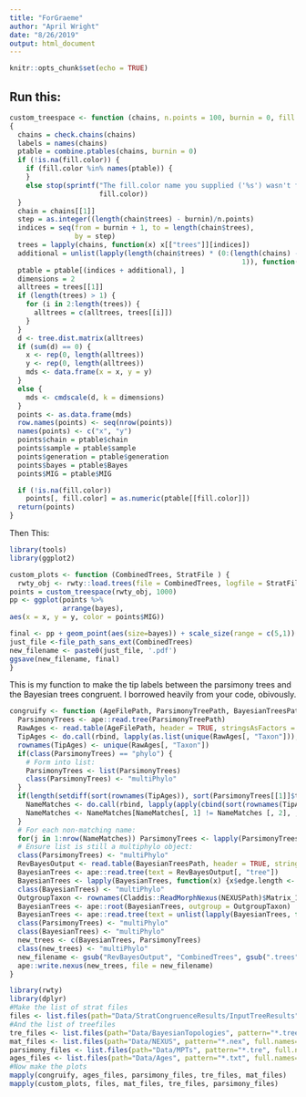 ```yaml
---
title: "ForGraeme"
author: "April Wright"
date: "8/26/2019"
output: html_document
---
```


```r
knitr::opts_chunk$set(echo = TRUE)
```

## Run this: 

```r
custom_treespace <- function (chains, n.points = 100, burnin = 0, fill.color = NA) 
{
  chains = check.chains(chains)
  labels = names(chains)
  ptable = combine.ptables(chains, burnin = 0)
  if (!is.na(fill.color)) {
    if (fill.color %in% names(ptable)) {
    }
    else stop(sprintf("The fill.color name you supplied ('%s') wasn't found in your parameter table", 
                      fill.color))
  }
  chain = chains[[1]]
  step = as.integer((length(chain$trees) - burnin)/n.points)
  indices = seq(from = burnin + 1, to = length(chain$trees), 
                by = step)
  trees = lapply(chains, function(x) x[["trees"]][indices])
  additional = unlist(lapply(length(chain$trees) * (0:(length(chains) - 
                                                         1)), function(x) rep(x, length(indices))))
  ptable = ptable[(indices + additional), ]
  dimensions = 2
  alltrees = trees[[1]]
  if (length(trees) > 1) {
    for (i in 2:length(trees)) {
      alltrees = c(alltrees, trees[[i]])
    }
  }
  d <- tree.dist.matrix(alltrees)
  if (sum(d) == 0) {
    x <- rep(0, length(alltrees))
    y <- rep(0, length(alltrees))
    mds <- data.frame(x = x, y = y)
  }
  else {
    mds <- cmdscale(d, k = dimensions)
  }
  points <- as.data.frame(mds)
  row.names(points) <- seq(nrow(points))
  names(points) <- c("x", "y")
  points$chain = ptable$chain
  points$sample = ptable$sample
  points$generation = ptable$generation
  points$bayes = ptable$Bayes
  points$MIG = ptable$MIG

  if (!is.na(fill.color)) 
    points[, fill.color] = as.numeric(ptable[[fill.color]])
  return(points)
}
```

Then This:
```r
library(tools)
library(ggplot2)

custom_plots <- function (CombinedTrees, StratFile ) {
  rwty_obj <- rwty::load.trees(file = CombinedTrees, logfile = StratFile, skip = 0)  
points = custom_treespace(rwty_obj, 1000)
pp <- ggplot(points %>%
             arrange(bayes),
aes(x = x, y = y, color = points$MIG))

final <- pp + geom_point(aes(size=bayes)) + scale_size(range = c(5,1)) + guides(size = guide_legend(reverse=TRUE)) + scale_colour_gradient(low = "blue", high = "yellow")
just_file <-file_path_sans_ext(CombinedTrees)
new_filename <- paste0(just_file, '.pdf')
ggsave(new_filename, final)
}
```
This is my function to make the tip labels between the parsimony trees and the Bayesian trees congruent. I borrowed heavily from your code, obivously.

```r
congruify <- function (AgeFilePath, ParsimonyTreePath, BayesianTreesPath, NEXUSPath) {
  ParsimonyTrees <- ape::read.tree(ParsimonyTreePath)
  RawAges <- read.table(AgeFilePath, header = TRUE, stringsAsFactors = FALSE)
  TipAges <- do.call(rbind, lapply(as.list(unique(RawAges[, "Taxon"])), function(x) {y <- unique(apply(RawAges[RawAges[, "Taxon"] == x, c("MaxMa", "MinMa"), drop = FALSE], 1, paste, collapse = "-")); y <- do.call(rbind, strsplit(y, "-")); LAD <- max(as.numeric(y[, 2])); FADs <- as.numeric(y[, 1]); FAD <- min(FADs[FADs >= LAD]); c(FAD, LAD)}))
  rownames(TipAges) <- unique(RawAges[, "Taxon"])
  if(class(ParsimonyTrees) == "phylo") {
    # Form into list:
    ParsimonyTrees <- list(ParsimonyTrees)
    class(ParsimonyTrees) <- "multiPhylo"
  }
  if(length(setdiff(sort(rownames(TipAges)), sort(ParsimonyTrees[[1]]$tip.label))) > 0) {
    NameMatches <- do.call(rbind, lapply(apply(cbind(sort(rownames(TipAges)), sort(ParsimonyTrees[[1]]$tip.label)), 1, as.list), function(x) unlist(x)))
    NameMatches <- NameMatches[NameMatches[, 1] != NameMatches [, 2], , drop = FALSE]
  }
  # For each non-matching name:
  for(j in 1:nrow(NameMatches)) ParsimonyTrees <- lapply(ParsimonyTrees, function(x) {x$tip.label[x$tip.label == NameMatches[j, 2]] <- NameMatches[j, 1]; x})
  # Ensure list is still a multiphylo object:
  class(ParsimonyTrees) <- "multiPhylo"
  RevBayesOutput <- read.table(BayesianTreesPath, header = TRUE, stringsAsFactors = FALSE)
  BayesianTrees <- ape::read.tree(text = RevBayesOutput[, "tree"])
  BayesianTrees <- lapply(BayesianTrees, function(x) {x$edge.length <- NULL; x})
  class(BayesianTrees) <- "multiPhylo"
  OutgroupTaxon <- rownames(Claddis::ReadMorphNexus(NEXUSPath)$Matrix_1$Matrix)[1]
  BayesianTrees <- ape::root(BayesianTrees, outgroup = OutgroupTaxon)
  BayesianTrees <- ape::read.tree(text = unlist(lapply(BayesianTrees, function(x) paste("(", OutgroupTaxon, ",", gsub(";", ");", ape::write.tree(drop.tip(x, tip = OutgroupTaxon))), sep = ""))))
  class(ParsimonyTrees) <- "multiPhylo"
  class(BayesianTrees) <- "multiPhylo"
  new_trees <- c(BayesianTrees, ParsimonyTrees)
  class(new_trees) <- "multiPhylo"
  new_filename <- gsub("RevBayesOutput", "CombinedTrees", gsub(".trees", "", BayesianTreesPath))
  ape::write.nexus(new_trees, file = new_filename)
}
```

```r
library(rwty)
library(dplyr)
#Make the list of strat files
files <- list.files(path="Data/StratCongruenceResults/InputTreeResults", pattern="*.log", full.names=TRUE, recursive=FALSE)
#And the list of treefiles
tre_files <- list.files(path="Data/BayesianTopologies", pattern="*.trees", full.names=TRUE, recursive=FALSE)
mat_files <- list.files(path="Data/NEXUS", pattern="*.nex", full.names=TRUE, recursive=FALSE)
parsimony_files <- list.files(path="Data/MPTs", pattern="*.tre", full.names=TRUE, recursive=FALSE)
ages_files <- list.files(path="Data/Ages", pattern="*.txt", full.names=TRUE, recursive=FALSE)
#Now make the plots
mapply(congruify, ages_files, parsimony_files, tre_files, mat_files)
mapply(custom_plots, files, mat_files, tre_files, parsimony_files)
```

